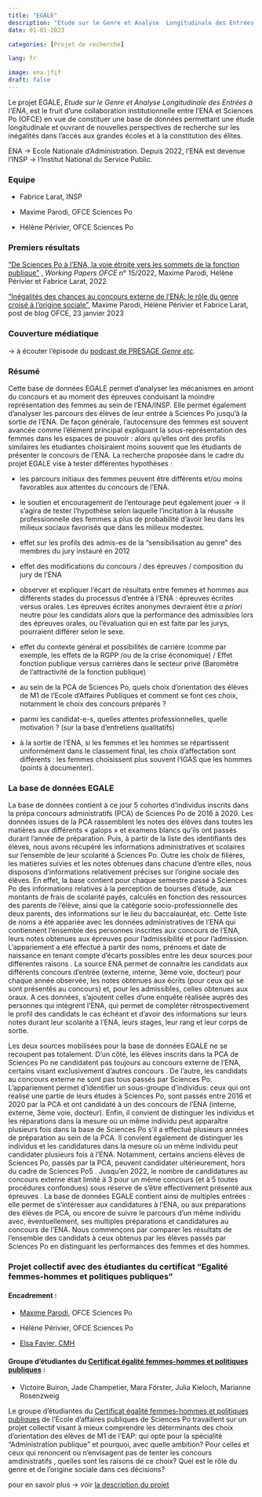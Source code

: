 ```yaml
---
title: "EGALE"
description: "Etude sur le Genre et Analyse  Longitudinale des Entrées à l'ENA"
date: 01-01-2023

categories: [Projet de recherche]

lang: fr

image: ena.jfif
draft: false 
---
```


Le projet EGALE, *Etude sur le Genre et Analyse Longitudinale des Entrées à l'ENA*, est le fruit d'une collaboration institutionnelle entre l'ENA et Sciences Po (OFCE) en vue de constituer une base de données permettant une étude longitudinale et ouvrant de nouvelles perspectives de recherche sur les inégalités dans l'accès aux grandes écoles et à la constitution des élites.

ENA -\> Ecole Nationale d'Administration. Depuis 2022, l'ENA est devenue l'INSP -\> l'Institut National du Service Public.

### Equipe

-   Fabrice Larat, INSP

-   Maxime Parodi, OFCE Sciences Po

-   Hélène Périvier, OFCE Sciences Po

### Premiers résultats

["De Sciences Po à l'ENA, la voie étroite vers les sommets de la fonction publique"](https://www.ofce.sciences-po.fr/pdf/dtravail/OFCEWP2022-15.pdf) , *Working Papers OFCE* n° 15/2022, Maxime Parodi, Hélène Périvier et Fabrice Larat, 2022

["Inégalités des chances au concours externe de l'ENA: le rôle du genre croisé à l'origine sociale"](https://www.ofce.sciences-po.fr/blog/inegalites-des-chances-au-concours-externe-de-lenale-role-du-genre-croise-a-lorigine-sociale/), Maxime Parodi, Hélène Périvier et Fabrice Larat, post de blog OFCE, 23 janvier 2023

### Couverture médiatique

-\> à écouter l'épisode du [podcast de PRESAGE *Genre etc*](https://www.sciencespo.fr/programme-presage/fr/content/podcast-genre-etc.html)*.*

### Résumé

Cette base de données EGALE permet d'analyser les mécanismes en amont du concours et au moment des épreuves conduisant la moindre représentation des femmes au sein de l'ENA/INSP. Elle permet également d'analyser les parcours des élèves de leur entrée à Sciences Po jusqu'à la sortie de l'ENA. De façon générale, l'autocensure des femmes est souvent avancée comme l'élément principal expliquant la sous-représentation des femmes dans les espaces de pouvoir : alors qu'elles ont des profils similaires les étudiantes choisiraient moins souvent que les étudiants de présenter le concours de l'ENA. La recherche proposée dans le cadre du projet EGALE vise à tester différentes hypothèses :

-   les parcours initiaux des femmes peuvent être différents et/ou moins favorables aux attentes du concours de l'ENA.

-   le soutien et encouragement de l'entourage peut également jouer -\> il s'agira de tester l'hypothèse selon laquelle l'incitation à la réussite professionnelle des femmes a plus de probabilité d'avoir lieu dans les milieux sociaux favorisés que dans les milieux modestes.

-   effet sur les profils des admis-es de la "sensibilisation au genre" des membres du jury instauré en 2012

-   effet des modifications du concours / des épreuves / composition du jury de l'ENA

-   observer et expliquer l'écart de résultats entre femmes et hommes aux différents stades du processus d'entrée à l'ENA : épreuves écrites versus orales. Les épreuves écrites anonymes devraient être *a priori* neutre pour les candidats alors que la performance des admissibles lors des épreuves orales, ou l'évaluation qui en est faite par les jurys, pourraient différer selon le sexe.

-   effet du contexte général et possibilités de carrière (comme par exemple, les effets de la RGPP /ou de la crise économique) / Effet fonction publique versus carrières dans le secteur privé (Baromètre de l'attractivité de la fonction publique)

-   au sein de la PCA de Sciences Po, quels choix d'orientation des élèves de M1 de l'Ecole d'Affaires Publiques et comment se font ces choix, notamment le choix des concours préparés ?

-   parmi les candidat-e-s, quelles attentes professionnelles, quelle motivation ? (sur la base d'entretiens qualitatifs)

-   à la sortie de l'ENA, si les femmes et les hommes se répartissent uniformément dans le classement final, les choix d'affectation sont différents : les femmes choisissent plus souvent l'IGAS que les hommes (points à documenter).

### La base de données EGALE

La base de données contient à ce jour 5 cohortes d'individus inscrits dans la prépa concours administratifs (PCA) de Sciences Po de 2016 à 2020. Les données issues de la PCA rassemblent les notes des élèves dans toutes les matières aux différents « galops » et examens blancs qu'ils ont passés durant l'année de préparation. Puis, à partir de la liste des identifiants des élèves, nous avons récupéré les informations administratives et scolaires sur l'ensemble de leur scolarité à Sciences Po. Outre les choix de filières, les matières suivies et les notes obtenues dans chacune d'entre elles, nous disposons d'informations relativement précises sur l'origine sociale des élèves. En effet, la base contient pour chaque semestre passé à Sciences Po des informations relatives à la perception de bourses d'étude, aux montants de frais de scolarité payés, calculés en fonction des ressources des parents de l'élève, ainsi que la catégorie socio-professionnelle des deux parents, des informations sur le lieu du baccalauréat, etc. Cette liste de noms a été appariée avec les données administratives de l'ENA qui contiennent l'ensemble des personnes inscrites aux concours de l'ENA, leurs notes obtenues aux épreuves pour l'admissibilité et pour l'admission. L'appariement a été effectué à partir des noms, prénoms et date de naissance en tenant compte d'écarts possibles entre les deux sources pour différentes raisons . La source ENA permet de connaitre les candidats aux différents concours d'entrée (externe, interne, 3ème voie, docteur) pour chaque année observée, les notes obtenues aux écrits (pour ceux qui se sont présentés au concours) et, pour les admissibles, celles obtenues aux oraux. A ces données, s'ajoutent celles d'une enquête réalisée auprès des personnes qui intègrent l'ENA, qui permet de compléter rétrospectivement le profil des candidats le cas échéant et d'avoir des informations sur leurs notes durant leur scolarité à l'ENA, leurs stages, leur rang et leur corps de sortie.

Les deux sources mobilisées pour la base de données EGALE ne se recoupent pas totalement. D'un côté, les élèves inscrits dans la PCA de Sciences Po ne candidatent pas toujours au concours externe de l'ENA, certains visant exclusivement d'autres concours . De l'autre, les candidats au concours externe ne sont pas tous passés par Sciences Po. L'appariement permet d'identifier un sous-groupe d'individus: ceux qui ont réalisé une partie de leurs études à Sciences Po, sont passés entre 2016 et 2020 par la PCA et ont candidaté à un des concours de l'ENA (interne, externe, 3ème voie, docteur). Enfin, il convient de distinguer les individus et les réparations dans la mesure où un même individu peut apparaître plusieurs fois dans la base de Sciences Po s'il a effectué plusieurs années de préparation au sein de la PCA. Il convient également de distinguer les individus et les candidatures dans la mesure où un même individu peut candidater plusieurs fois à l'ENA. Notamment, certains anciens élèves de Sciences Po, passés par la PCA, peuvent candidater ultérieurement, hors du cadre de Sciences Po5 . Jusqu'en 2022, le nombre de candidatures au concours externe était limité à 3 pour un même concours (et à 5 toutes procédures confondues) sous réserve de s'être effectivement présenté aux épreuves . La base de données EGALE contient ainsi de multiples entrées : elle permet de s'intéresser aux candidatures à l'ENA, ou aux préparations des élèves de PCA, ou encore de suivre le parcours d'un même individu avec, éventuellement, ses multiples préparations et candidatures au concours de l'ENA. Nous commençons par comparer les résultats de l'ensemble des candidats à ceux obtenus par les élèves passés par Sciences Po en distinguant les performances des femmes et des hommes.

### Projet collectif avec des étudiantes du certificat "Egalité femmes-hommes et politiques publiques"

#### Encadrement :

-   [Maxime Parodi](https://www.ofce.sciences-po.fr/pages-chercheurs/page.php?id=27), OFCE Sciences Po

-   Hélène Périvier, OFCE Sciences Po

-   [Elsa Favier, CMH](https://www.cmh.ens.fr/author/elsa-favier/)

#### Groupe d'étudiantes du [Certificat égalité femmes-hommes et politiques publiques](https://www.sciencespo.fr/programme-presage/fr/content/certificat-egalite-femmes-hommes-ecole-daffaires-publiques.html#:~:text=Le%20Certificat%20%C3%89galit%C3%A9%20femmes-hommes%20et%20politiques%20publiques%20propose,politiques%20d%E2%80%99%C3%A9galit%C3%A9%20et%20de%20lutte%20contre%20les%20discriminations.) :

-   Victoire Buiron, Jade Champetier, Mara Förster, Julia Kieloch, Marianne Rosenzweig 

Le groupe d'étudiantes du [Certificat égalité femmes-hommes et politiques publiques](https://www.sciencespo.fr/programme-presage/fr/content/certificat-egalite-femmes-hommes-ecole-daffaires-publiques.html#:~:text=Le%20Certificat%20%C3%89galit%C3%A9%20femmes-hommes%20et%20politiques%20publiques%20propose,politiques%20d%E2%80%99%C3%A9galit%C3%A9%20et%20de%20lutte%20contre%20les%20discriminations.) de l'Ecole d'affaires publiques de Sciences Po travaillent sur un projet collectif visant à mieux comprendre les déterminants des choix d'orientation des élèves de M1 de l'EAP: qui opte pour la spécialité "Administration publique" et pourquoi, avec quelle ambition? Pour celles et ceux qui renoncent ou n'envisagent pas de tenter les concours amdinistratifs , quelles sont les raisons de ce choix? Quel est le rôle du genre et de l'origine sociale dans ces décisions?

pour en savoir plus -\> voir [la description du projet](groupe_certificat.pdf)
